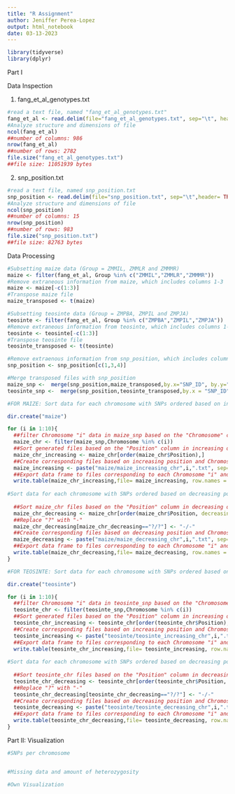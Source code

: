 ```yaml
---
title: "R Assignment"
author: Jeniffer Perea-Lopez
output: html_notebook
date: 03-13-2023
---
```


```r
library(tidyverse)
library(dplyr)
```

Part I

Data Inspection

1. fang_et_al_genotypes.txt

```r
#read a text file, named "fang_et_al_genotypes.txt"
fang_et_al <- read.delim(file="fang_et_al_genotypes.txt", sep="\t", header=TRUE)
#Analyze structure and dimensions of file
ncol(fang_et_al)
##number of columns: 986
nrow(fang_et_al)
##number of rows: 2782
file.size("fang_et_al_genotypes.txt")
##file size: 11051939 bytes
```

2. snp_position.txt

```r
#read a text file, named snp_position.txt
snp_position <- read.delim(file="snp_position.txt", sep="\t",header= TRUE)
#Analyze structure and dimensions of file
ncol(snp_position)
##number of columns: 15
nrow(snp_position)
##number of rows: 983
file.size("snp_position.txt")
##file size: 82763 bytes
```

Data Processing

```r
#Subsetting maize data (Group = ZMMIL, ZMMLR and ZMMMR)
maize <- filter(fang_et_al, Group %in% c("ZMMIL","ZMMLR","ZMMMR"))
#Remove extraneous information from maize, which includes columns 1-3
maize <- maize[-c(1:3)]
#Transpose maize file
maize_transposed <- t(maize)

#Subsetting teosinte data (Group = ZMPBA, ZMPIL and ZMPJA)
teosinte <- filter(fang_et_al, Group %in% c("ZMPBA","ZMPIL","ZMPJA"))
#Remove extraneous information from teosinte, which includes columns 1-3
teosinte <- teosinte[-c(1:3)]
#Transpose teosinte file 
teosinte_transposed <- t(teosinte)

#Remove extraenous information from snp_position, which includes columns 2 and 5-15, keeping only "SNP_ID," "Chromosome" and "Position"
snp_position <- snp_position[c(1,3,4)]

#Merge transposed files with snp_position 
maize_snp <-  merge(snp_position,maize_transposed,by.x="SNP_ID", by.y="row.names")
teosinte_snp <-  merge(snp_position,teosinte_transposed,by.x = "SNP_ID",by.y = "row.names")

#FOR MAIZE: Sort data for each chromosome with SNPs ordered based on increasing position values and with missing data encoded by this symbol: ?

dir.create("maize")

for (i in 1:10){
  ##filter Chromosome "i" data in maize_snp based on the "Chromosome" column
  maize_chr <- filter(maize_snp,Chromosome %in% c(i))
  ##Sort generated files based on the "Position" column in increasing order
  maize_chr_increasing <- maize_chr[order(maize_chr$Position),]
  ##Create corresponding files based on increasing position and Chromosome "i"
  maize_increasing <- paste("maize/maize_increasing_chr",i,".txt", sep="")
  ##Export data frame to files corresponding to each Chromosome "i" and based on increasing position values
  write.table(maize_chr_increasing,file= maize_increasing, row.names = FALSE, sep = "\t")
  
#Sort data for each chromosome with SNPs ordered based on decreasing position values and with missing data encoded by this symbol: -
  
  ##Sort maize_chr files based on the "Position" column in decreasing order
  maize_chr_decreasing <- maize_chr[order(maize_chr$Position, decreasing = TRUE),]
  ##Replace "?" with "-"
  maize_chr_decreasing[maize_chr_decreasing=="?/?"] <- "-/-"
  ##Create corresponding files based on decreasing position and Chromosome "i"
  maize_decreasing <- paste("maize/maize_decreasing_chr",i,".txt", sep="")
  ##Export data frame to files corresponding to each Chromosome "i" and based on decreasing position values
  write.table(maize_chr_decreasing,file= maize_decreasing, row.names = FALSE, sep = "\t")
}

#FOR TEOSINTE: Sort data for each chromosome with SNPs ordered based on increasing position values and with missing data encoded by this symbol: ?

dir.create("teosinte")

for (i in 1:10){
  ##filter Chromosome "i" data in teosinte_snp based on the "Chromosome" column
  teosinte_chr <- filter(teosinte_snp,Chromosome %in% c(i))
  ##Sort generated files based on the "Position" column in increasing order
  teosinte_chr_increasing <- teosinte_chr[order(teosinte_chr$Position),]
  ##Create corresponding files based on increasing position and Chromosome "i"
  teosinte_increasing <- paste("teosinte/teosinte_increasing_chr",i,".txt", sep="")
  ##Export data frame to files corresponding to each Chromosome "i" and based on increasing position values
  write.table(teosinte_chr_increasing,file= teosinte_increasing, row.names = FALSE, sep = "\t")
  
#Sort data for each chromosome with SNPs ordered based on decreasing position values and with missing data encoded by this symbol: -
  
  ##Sort teosinte_chr files based on the "Position" column in decreasing order
  teosinte_chr_decreasing <- teosinte_chr[order(teosinte_chr$Position, decreasing = TRUE),]
  ##Replace "?" with "-"
  teosinte_chr_decreasing[teosinte_chr_decreasing=="?/?"] <- "-/-"
  ##Create corresponding files based on decreasing position and Chromosome "i"
  teosinte_decreasing <- paste("teosinte/teosinte_decreasing_chr",i,".txt", sep="")
  ##Export data frame to files corresponding to each Chromosome "i" and based on decreasing position values
  write.table(teosinte_chr_decreasing,file= teosinte_decreasing, row.names = FALSE, sep = "\t")
}

```

Part II: Visualization

```r
#SNPs per chromosome


#Missing data and amount of heterozygosity 

#Own Visualization

```